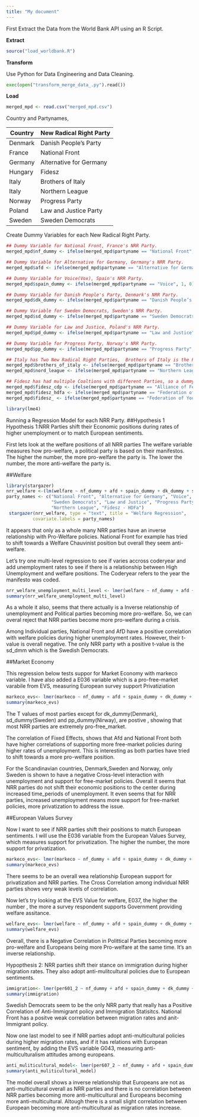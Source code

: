 ```yaml
---
title: "My document"
---
```



First Extract the Data from the World Bank API using an R Script.

**Extract**

```r
source("load_worldbank.R")
```


**Transform**

Use Python for Data Engineering and Data Cleaning.

```python
exec(open("transform_merge_data_.py").read())
```

**Load**
```r
merged_mpd <- read.csv("merged_mpd.csv")

```

Country and Partynames,



| Country | New Radical Right Party |
|---------|-------------------------|
| Denmark | Danish People's Party   |
| France  | National Front          |
| Germany | Alternative for Germany |
| Hungary | Fidesz                  |
| Italy   | Brothers of Italy       |
| Italy   | Northern League         |
| Norway  | Progress Party          |
| Poland  | Law and Justice Party   |
| Sweden  | Sweden Democrats        |

Create Dummy Variables for each New Radical Right Party.

```r
## Dummy Variable for National Front, France's NRR Party.
merged_mpd$nf_dummy <- ifelse(merged_mpd$partyname == "National Front", 1, 0)
```

```r
## Dummy Variable for Alternative for Germany, Germany's NRR Party.
merged_mpd$afd <- ifelse(merged_mpd$partyname == "Alternative for Germany", 1, 0)
```

```r
## Dummy Variable for Voice(Vox), Spain's NRR Party.
merged_mpd$spain_dummy <- ifelse(merged_mpd$partyname == "Voice", 1, 0)
```

```r
## Dummy Variable for Danish People's Party, Denmark's NRR Party.
merged_mpd$dk_dummy <- ifelse(merged_mpd$partyname == "Danish People’s Party", 1, 0)
```

```r
## Dummy Variable for Sweden Democrats, Sweden's NRR Party.
merged_mpd$sd_dummy <- ifelse(merged_mpd$partyname == "Sweden Democrats", 1, 0)
```

```r
## Dummy Variable for Law and Justice, Poland's NRR Party.
merged_mpd$pd_dummy <- ifelse(merged_mpd$partyname == "Law and Justice", 1, 0)
```

```r
## Dummy Variable for Progress Party, Norway's NRR Party.
merged_mpd$pp_dummy <- ifelse(merged_mpd$partyname == "Progress Party", 1, 0)
```

```r
## Italy has Two New Radical Right Parties,  Brothers of Italy is the Party of the current far-right Prime Minister, Meloni but the Northern League is also a Coaltion Party and has been aroudn longer..
merged_mpd$brothers_of_italy <- ifelse(merged_mpd$partyname == "Brothers of Italy", 1, 0)
merged_mpd$nord_league <- ifelse(merged_mpd$partyname == "Northern League", 1, 0)
```

```r
## Fidesz has had multiple Coaltions with different Parties, so a dummy value for Each Coalition name. This is relevant as Fidesz started off as a Classcially Liberal Party but has since moved to the Far-Right. fidesz_hdfa is the current Coalition Party of Fidesz and is the Far-Right Party used as comparsion against their fellow NRR counterparts.
merged_mpd$fidesz_cdp <- ifelse(merged_mpd$partyname == "Alliance of Federation of Young Democrats - Hungarian Civic Union - Christian Democratic People's Party", 1, 0)
merged_mpd$fidesz_hdfa <- ifelse(merged_mpd$partyname == "Federation of Young Democrats - Hungarian Civic Party - Hungarian Democratic Forum- Alliance", 1, 0)
merged_mpd$fidesz_ <- ifelse(merged_mpd$partyname == "Federation of Young Democrats", 1, 0)
```


```r
library(lme4)   
```

Running a Regression Model for each NRR Party.
##Hypothesis 1
Hypothesis 1:NRR Parties shift their Economic positions during rates of higher unemployment or to match European sentiments.


First lets look at the welfare positions of all NRR parties
The welfare variable measures how pro-welfare, a political party is based on their manifestos. The higher the number, the more pro-welfare the party is. The lower the number, the more anti-welfare the party is.

##Welfare
```r
library(stargazer)
nrr_welfare <-(lm(welfare ~ nf_dummy + afd + spain_dummy + dk_dummy + sd_dummy + pd_dummy + pp_dummy + brothers_of_italy + nord_league + fidesz_hdfa, data = merged_mpd))
party_names <- c("National Front", "Alternative for Germany", "Voice", "Danish People's Party",
                 "Sweden Democrats", "Law and Justice", "Progress Party", "Brothers of Italy",
                 "Northern League", "Fidesz - HDFa")
 stargazer(nrr_welfare, type = "text", title = "Welfare Regression",
          covariate.labels = party_names)                
```


It appears that only as a whole many NRR parties have an inverse relationship with Pro-Welfare policies. National Front for example has tried to shift towards a Welfare Chauvinist position but overall they seem anti-welfare.


Let's try one multi-level regression to see if varies accross coderyear and add unemployment rates to see if there is a relationship between High  Unemployment and welfare positions.
The Coderyear refers to the year the manifesto was coded.

```r
nrr_welfare_unemployment_multi_level <- lmer(welfare ~ nf_dummy + afd + spain_dummy + dk_dummy + sd_dummy + pd_dummy + pp_dummy + brothers_of_italy + nord_league + fidesz_hdfa +SL.UEM.TOTL.ZS+(1 | coderyear), data = merged_mpd)
summary(nrr_welfare_unemployment_multi_level)
```

As a whole it also, seems that there actually is a Inverse relationship of unemployment and Political parties becoming more pro-welfare. So, we can overal reject that NRR parties become more pro-welfare during a crisis.

Among Individual parties, National Front and AfD have a positive correlation with welfare policies during higher unemployment rates. However, their t-value is overall negative. The only NRR party wth a positive t-value is the sd_dmm which is the Swedish Democrats.

##Market Economy

This regression below tests suppor for Market Economy with markeco variable. I have also added a E036 variable which is a pro-free-market varabile from EVS, measuring European survey support Privatiziation

```r
markeco_evs<- lmer(markeco ~ nf_dummy + afd + spain_dummy + dk_dummy + sd_dummy + pd_dummy + pp_dummy + brothers_of_italy + nord_league + fidesz_hdfa +SL.UEM.TOTL.ZS+(1 | coderyear), data = merged_mpd)
summary(markeco_evs)
```

The T values of most parties except for dk_dummy(Denmark), sd_dummy(Sweden) and pp_dummy(Nirway), are postive , showing that most NRR parties are extremely pro-free_market.

The correlation of Fixed Effects, shows that Afd and National Front both have higher correlations of supporting more free-market policies during higher rates of unemployment. This is interesting as both parties have tried to shift towards a more pro-welfare position.

For the Scandinavian countries, Denmark,Sweden and Norway, only Sweden is shown to have a negative Cross-level interaction with unemployment and support for free-market policies. Overall it seems that NRR parties do not shift their economic positions to the center during increased time_periods of unemployment. It even seems that for NRR parties, increased unemployment means more support for free-market policies, more privatization to address the issue.

##European Values Survey

Now I want to see if NRR parties shift their positions to match European sentiments. I will use the E036 variable from the European Values Survey, which measures support for privatization. The higher the number, the more support for privatization.



```r
markeco_evs<- lmer(markeco ~ nf_dummy + afd + spain_dummy + dk_dummy + sd_dummy + pd_dummy + pp_dummy + brothers_of_italy + nord_league + fidesz_hdfa +E036+(1 |coderyear), data = merged_mpd)
summary(markeco_evs)
```

There seems to be an overall wea relationship European support for privatization and NRR parties. The Cross Correlation among individual NRR parties shows very weak levels of correlation. 



Now let's try looking at the EVS Value for welfare, E037, the higher the number , the more a survey respondent supports Government providing welfare assitance. 

```r
welfare_evs<- lmer(welfare ~ nf_dummy + afd + spain_dummy + dk_dummy + sd_dummy + pd_dummy + pp_dummy + brothers_of_italy + nord_league + fidesz_hdfa +E037+(1 |coderyear), data = merged_mpd)
summary(welfare_evs)
```

Overall, there is a Negative Correlation in Polittical Parties becoming more pro-welfare and Europeans being more Pro-welfare at the same time. It's an inverse relationship.


Hypopthesis 2: NRR parties shift their stance on immigration during higher migration rates. They also adopt anti-mulitcultural policies due to European sentiments.

```r
immigration<- lmer(per601_2 ~ nf_dummy + afd + spain_dummy + dk_dummy + sd_dummy + pd_dummy + pp_dummy + brothers_of_italy + nord_league + fidesz_hdfa+SM.POP.NETM+(1 |coderyear), data = merged_mpd)
summary(immigration)
```

Swedish Democrats seem to be the only NRR party that really has a Positive Correlation of Anti-Immigrant policy and Immigration Statisitcs. National Front has a positve weak correlation between migration rates and anit-Immigrant policy.


Now one last model to see if NRR parties adopt anti-multicultural policies during higher migration rates, and if it has relations with European sentiment, by adding the EVS variable G043, measuring anti-multiculturalism attitudes among europeans.
```r
anti_muliticultural_model<- lmer(per607_2 ~ nf_dummy + afd + spain_dummy + dk_dummy + sd_dummy + pd_dummy + pp_dummy + brothers_of_italy + nord_league + fidesz_hdfa+SM.POP.NETM+G043+(1 |coderyear), data = merged_mpd)
summary(anti_muliticultural_model)
```

The model overall shows a inverse relationship that Europeans are not as anti-multicultural overall as NRR parties and there is no correlation between NRR parties becoming more anti-multicultural and Europeans becoming more anti-multicultural. Altough there is a small slight correlation between European becoming more anti-multicultural as migration rates increase.

